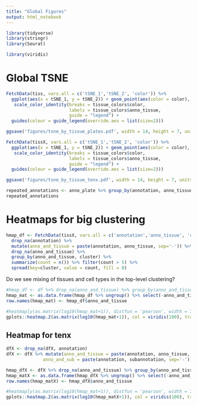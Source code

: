 ```yaml
---
title: "Global Figures"
output: html_notebook
---
```


```r
library(tidyverse)
library(stringr)
library(Seurat)

library(viridis)
```

# Global TSNE

```r
FetchData(tiss, vars.all = c('tSNE_1','tSNE_2', 'color')) %>% 
  ggplot(aes(x = tSNE_1, y = tSNE_2)) + geom_point(aes(color = color), size=0.1) +
   scale_color_identity(breaks = tissue_colors$color, 
                        labels = tissue_colors$anno_tissue, 
                        guide = "legend") + 
  guides(colour = guide_legend(override.aes = list(size=2)))

ggsave('figures/tsne_by_tissue_plates.pdf', width = 14, height = 7, units = "in")
```


```r
FetchData(tissX, vars.all = c('tSNE_1','tSNE_2', 'color')) %>% 
  ggplot(aes(x = tSNE_1, y = tSNE_2)) + geom_point(aes(color = color), size=0.1) +
   scale_color_identity(breaks = tissue_colors$color, 
                        labels = tissue_colors$anno_tissue, 
                        guide = "legend") + 
  guides(colour = guide_legend(override.aes = list(size=2)))

ggsave('figures/tsne_by_tissue_tenx.pdf', width = 14, height = 7, units = "in")
```

```r
repeated_annotations <- anno_plate %>% group_by(annotation, anno_tissue) %>% summarize(count = n()) %>% ungroup() %>% group_by(annotation) %>% summarize(count = n()) %>% filter(count > 1) %>% pull(annotation)
repeated_annotations
```

# Heatmaps for big clustering

```r
hmap_df <- FetchData(tissX, vars.all = c('annotation','anno_tissue', 'cluster')) %>% 
  drop_na(annotation) %>% 
  mutate(anno_and_tissue = paste(annotation, anno_tissue, sep='-')) %>% 
  drop_na(anno_and_tissue) %>% 
  group_by(anno_and_tissue, cluster) %>% 
  summarize(count = n()) %>% filter(count > 5) %>% 
  spread(key=cluster, value = count, fill = 0)
```

Do we see mixing of tissues and cell types in the top-level clustering?

```r
#hmap_df <- df %>% drop_na(anno_and_tissue) %>% group_by(anno_and_tissue, cluster) %>% summarize(count = n()) %>% filter(count > 5) %>% spread(key=cluster, value = count, fill = 0)
hmap_mat <- as.data.frame(hmap_df %>% ungroup() %>% select(-anno_and_tissue))
row.names(hmap_mat) <- hmap_df$anno_and_tissue

#heatmaply(as.matrix(log10(hmap_mat+1)), distfun = 'pearson', width = 700, height = 1000, plot_method = 'ggplot')
gplots::heatmap.2(as.matrix(log10(hmap_mat+1)), col = viridis(100), trace = "none", margins=c(0,36), Colv=FALSE, dendrogram = "row", cexRow = 2.0, cexCol = 2.0, key = FALSE, keysize = 0.05)
```

## Heatmap for tenx

```r
dfX <- drop_na(dfX, annotation)
dfX <- dfX %>% mutate(anno_and_tissue = paste(annotation, anno_tissue, sep='-'),
              anno_and_sub = paste(annotation, subannotation, sep='-'))
```

```r
hmap_dfX <- dfX %>% drop_na(anno_and_tissue) %>% group_by(anno_and_tissue, cluster) %>% summarize(count = n()) %>% filter(count > 5) %>% spread(key=cluster, value = count, fill = 0)
hmap_matX <- as.data.frame(hmap_dfX %>% ungroup() %>% select(-anno_and_tissue))
row.names(hmap_matX) <- hmap_dfX$anno_and_tissue

#heatmaply(as.matrix(log10(hmap_mat+1)), distfun = 'pearson', width = 700, height = 1000, plot_method = 'ggplot')
gplots::heatmap.2(as.matrix(log10(hmap_matX+1)), col = viridis(100), trace = "none", margins=c(0,36), Colv=FALSE, dendrogram = "row", cexRow = 2.0, cexCol = 2.0, key = FALSE, keysize = 0.05)
```

